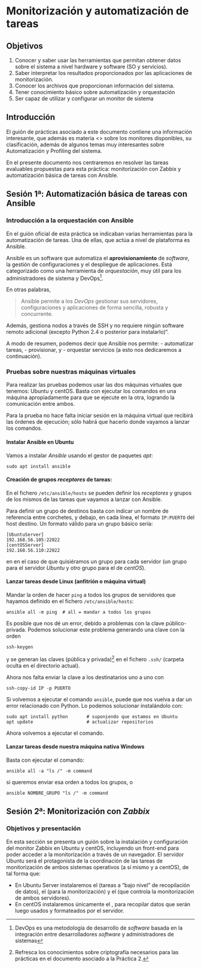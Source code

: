 # Monitorización y automatización  de tareas


## Objetivos

1. Conocer y saber usar las herramientas que permitan obtener datos sobre el sistema a nivel hardware y software (SO y servicios).
2. Saber interpretar los resultados proporcionados por las aplicaciones de monitorización.
3. Conocer los archivos que proporcionan información del sistema.
4. Tener conocimiento básico sobre automatización y orquestación
5. Ser capaz de utilizar y configurar un monitor de sistema

## Introducción

El guión de prácticas asociado a este documento contiene una información interesante, que además es materia <<de examen>> sobre los monitores disponibles, su clasificación, además de algunos temas muy interesantes sobre Automatización y Profiling del sistema. 

En el presente documento nos centraremos en resolver las tareas evaluables propuestas para esta práctica: monitorización con Zabbix y automatización básica de tareas con Ansible. 


## Sesión 1ª: Automatización básica de tareas con Ansible


### Introducción a la orquestación con Ansible

En el guión oficial de esta práctica se indicaban varias herramientas para la automatización de tareas. Una de ellas, que actúa a nivel de plataforma es Ansible. 

Ansible es un software que automatiza el **aprovisionamiento** de *software*, la gestión de configuraciones y el despliegue de aplicaciones. Está categorizado como una herramienta de *orquestación*, muy útil para los administradores de sistema y DevOps^[DevOps es una metodología de desarrollo de *software* basada en la integración entre desarrolladores *software* y administradores de sistemas].

En otras palabras, 

> Ansible permite a los *DevOps* gestionar sus servidores, configuraciones y aplicaciones de forma sencilla, robusta y concurrente. 

Además, gestiona nodos a través de SSH y no requiere ningún software remoto adicional (excepto Python 2.4 o posterior para instalarlo)".

A modo de resumen, podemos decir que Ansible nos permite:
- automatizar tareas,
- provisionar, y
- orquestar servicios (a esto nos dedicaremos a continuación).

### Pruebas sobre nuestras máquinas virtuales

Para realizar las pruebas podemos usar las dos máquinas virtuales que tenemos: Ubuntu y centOS. Basta con ejecutar los comandos en una máquina apropiadamente para que se ejecute en la otra, logrando la comunicación entre ambos.

Para la prueba no hace falta  iniciar sesión en la máquina virtual que recibirá las órdenes de ejecución; sólo habrá que hacerlo donde vayamos a lanzar los comandos.

#### Instalar Ansible en Ubuntu

Vamos a instalar *Ansible* usando el gestor de paquetes *apt*:

```shell
sudo apt install ansible
```

####  Creación de grupos *receptores* de tareas: 

En el fichero `/etc/ansible/hosts` se pueden definir los *receptores* y grupos de los mismos de las tareas que vayamos a lanzar con Ansible. 

Para definir un grupo de destinos  basta con indicar un nombre de referencia entre corchetes, y debajo, en cada línea, el formato `IP:PUERTO` del host destino. Un formato válido para un grupo básico sería:

```shell
[UbuntuServer]
192.168.56.105:22022
[centOSServer]
192.168.56.110:22022
```

en en el caso de que quisiéramos un grupo para cada servidor (un grupo para el servidor *Ubuntu* y otro grupo para el de *centOS*).

#### Lanzar tareas desde Linux (anfitrión o máquina virtual) 

Mandar la orden de hacer  `ping` a todos los grupos de servidores que hayamos definido en el fichero `/etc/ansible/hosts`:

```shell
ansible all -m ping  # all = mandar a todos los grupos
```


Es posible que nos dé un error, debido a problemas con la clave público-privada. Podemos solucionar este problema generando una clave con la orden 
 
```shell
ssh-keygen
```


y se generan las claves (pública y privada)^[Refresca los conocimientos sobre criptografía necesarios para las prácticas en el documento asociado a la Práctica 2.] en el fichero `.ssh/` (carpeta oculta en el directorio actual).

Ahora nos falta enviar la clave a los destinatarios uno a uno con 
 
```shell
ssh-copy-id IP -p PUERTO
```


Si volvemos a ejecutar el comando `ansible`, puede que nos vuelva a dar un error relacionado con Python. Lo podemos solucionar instalándolo con:
 
```shell
sudo apt install python       # suponiendo que estamos en Ubuntu
apt update                    # actualizar repositorios
```


Ahora volvemos a ejecutar el comando. 

#### Lanzar tareas desde nuestra máquina nativa Windows
Basta con ejecutar el comando:

```shell
ansible all -a "ls /" -m command
```

si queremos enviar esa orden a todos los grupos, o

```shell
ansible NOMBRE_GRUPO "ls /" -m command
```



## Sesión 2ª: Monitorización con *Zabbix*

### Objetivos y presentación
En esta sección se presenta un guión sobre la instalación y configuración del monitor Zabbix en Ubuntu y centOS, incluyendo un front-end para poder acceder a la monitorización a través de un navegador. El servidor Ubuntu será el protagonista de la coordinación de las tareas de monitorización de ambos sistemas operativos (a sí mismo y a centOS), de tal forma que:


- En Ubuntu Server instalaremos el \textbf{agente} (tareas a “bajo nivel” de recopilación de datos), el \textit{front-end} (para la monitorización) y el \textbf{servidor} (que controla la monitorización de ambos servidores).
- En centOS instalaremos únicamente el \textbf{agente}, para recopilar datos que serán luego usados y formateados por el servidor.



